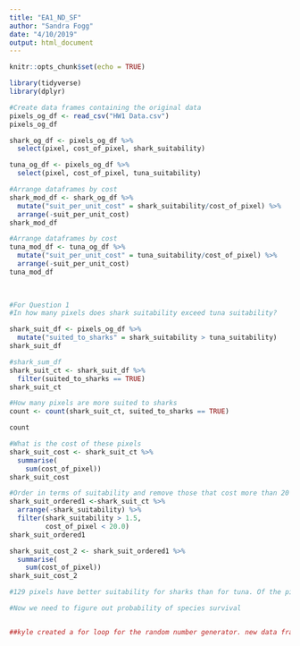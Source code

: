 ```yaml
---
title: "EA1_ND_SF"
author: "Sandra Fogg"
date: "4/10/2019"
output: html_document
---
```


```r
knitr::opts_chunk$set(echo = TRUE)
```

```r
library(tidyverse)
library(dplyr)
```

```r
#Create data frames containing the original data
pixels_og_df <- read_csv("HW1 Data.csv")
pixels_og_df

shark_og_df <- pixels_og_df %>% 
  select(pixel, cost_of_pixel, shark_suitability)

tuna_og_df <- pixels_og_df %>% 
  select(pixel, cost_of_pixel, tuna_suitability)
```
```r
#Arrange dataframes by cost
shark_mod_df <- shark_og_df %>% 
  mutate("suit_per_unit_cost" = shark_suitability/cost_of_pixel) %>% 
  arrange(-suit_per_unit_cost)
shark_mod_df

#Arrange dataframes by cost
tuna_mod_df <- tuna_og_df %>% 
  mutate("suit_per_unit_cost" = tuna_suitability/cost_of_pixel) %>% 
  arrange(-suit_per_unit_cost)
tuna_mod_df
  
  
```
```r
#For Question 1
#In how many pixels does shark suitability exceed tuna suitability?

shark_suit_df <- pixels_og_df %>% 
  mutate("suited_to_sharks" = shark_suitability > tuna_suitability)
shark_suit_df

#shark_sum_df 
shark_suit_ct <- shark_suit_df %>% 
  filter(suited_to_sharks == TRUE)
shark_suit_ct

#How many pixels are more suited to sharks
count <- count(shark_suit_ct, suited_to_sharks == TRUE)

count

#What is the cost of these pixels
shark_suit_cost <- shark_suit_ct %>% 
  summarise(
    sum(cost_of_pixel))
shark_suit_cost

#Order in terms of suitability and remove those that cost more than 20 million per pixel and those whose suitability is less than 1.5
shark_suit_ordered1 <-shark_suit_ct %>% 
  arrange(-shark_suitability) %>% 
  filter(shark_suitability > 1.5,
         cost_of_pixel < 20.0)
shark_suit_ordered1

shark_suit_cost_2 <- shark_suit_ordered1 %>% 
  summarise(
    sum(cost_of_pixel))
shark_suit_cost_2

#129 pixels have better suitability for sharks than for tuna. Of the pixels best suited for sharks, we would conserve the highest suitability pixels that fit within the budget whose cost is less than 20 million per pixel and suitability is greater than 1.5.  The total cost is 175.7348 million. 

#Now we need to figure out probability of species survival


##kyle created a for loop for the random number generator. new data frame, shark prob calc tuna prob calc

```

